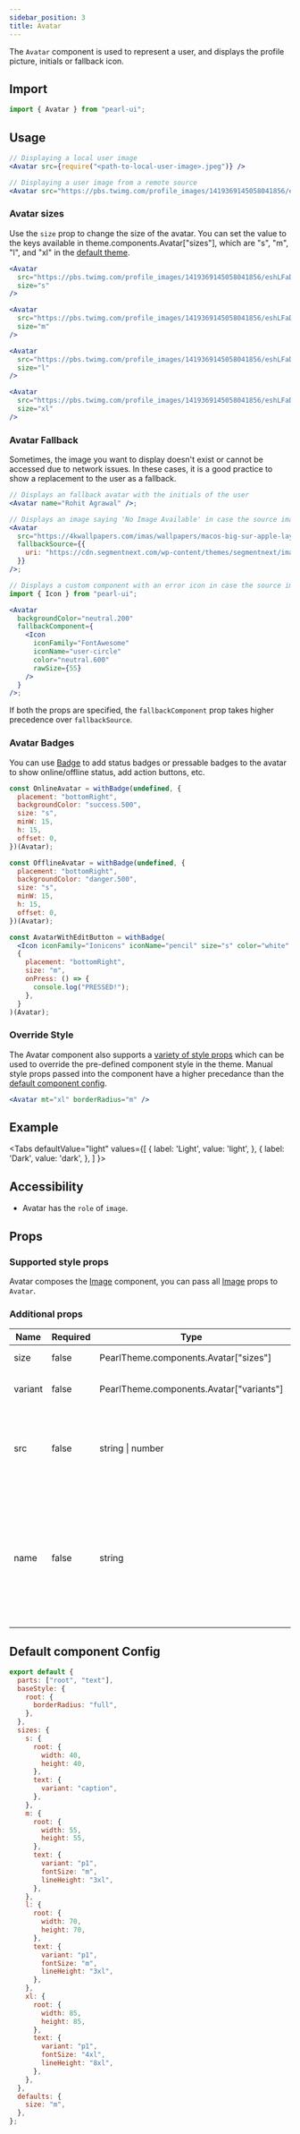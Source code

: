 ```yaml
---
sidebar_position: 3
title: Avatar
---
```


The `Avatar` component is used to represent a user, and displays the profile picture, initials or fallback icon.

## Import

```jsx
import { Avatar } from "pearl-ui";
```

## Usage

```jsx
// Displaying a local user image
<Avatar src={require("<path-to-local-user-image>.jpeg")} />

// Displaying a user image from a remote source
<Avatar src="https://pbs.twimg.com/profile_images/1419369145058041856/eshLFaDy_400x400.jpg" />
```

### Avatar sizes

Use the `size` prop to change the size of the avatar. You can set the value to the keys available in <t>theme.components.Avatar["sizes"]</t>, which are <t>"s"</t>, <t>"m"</t>, <t>"l"</t>, and <t>"xl"</t> in the [default theme](#default-component-config).

```jsx
<Avatar
  src="https://pbs.twimg.com/profile_images/1419369145058041856/eshLFaDy_400x400.jpg"
  size="s"
/>

<Avatar
  src="https://pbs.twimg.com/profile_images/1419369145058041856/eshLFaDy_400x400.jpg"
  size="m"
/>

<Avatar
  src="https://pbs.twimg.com/profile_images/1419369145058041856/eshLFaDy_400x400.jpg"
  size="l"
/>

<Avatar
  src="https://pbs.twimg.com/profile_images/1419369145058041856/eshLFaDy_400x400.jpg"
  size="xl"
/>
```

### Avatar Fallback

Sometimes, the image you want to display doesn't exist or cannot be accessed due to network issues. In these cases, it is a good practice to show a replacement to the user as a fallback.

```jsx
// Displays an fallback avatar with the initials of the user
<Avatar name="Rohit Agrawal" />;

// Displays an image saying 'No Image Available' in case the source image doesn't exist
<Avatar
  src="https://4kwallpapers.com/imas/wallpapers/macos-big-sur-apple-layers-fluidic-colorful-wwdc-stock-2560x1440-1455.jpg"
  fallbackSource={{
    uri: "https://cdn.segmentnext.com/wp-content/themes/segmentnext/images/no-image-available.jpg",
  }}
/>;

// Displays a custom component with an error icon in case the source image doesn't exist
import { Icon } from "pearl-ui";

<Avatar
  backgroundColor="neutral.200"
  fallbackComponent={
    <Icon
      iconFamily="FontAwesome"
      iconName="user-circle"
      color="neutral.600"
      rawSize={55}
    />
  }
/>;
```

If both the props are specified, the `fallbackComponent` prop takes higher precedence over `fallbackSource`.

### Avatar Badges

You can use [Badge](../feedback/Badge) to add status badges or pressable badges to the avatar to show online/offline status, add action buttons, etc.

```jsx
const OnlineAvatar = withBadge(undefined, {
  placement: "bottomRight",
  backgroundColor: "success.500",
  size: "s",
  minW: 15,
  h: 15,
  offset: 0,
})(Avatar);

const OfflineAvatar = withBadge(undefined, {
  placement: "bottomRight",
  backgroundColor: "danger.500",
  size: "s",
  minW: 15,
  h: 15,
  offset: 0,
})(Avatar);

const AvatarWithEditButton = withBadge(
  <Icon iconFamily="Ionicons" iconName="pencil" size="s" color="white" />,
  {
    placement: "bottomRight",
    size: "m",
    onPress: () => {
      console.log("PRESSED!");
    },
  }
)(Avatar);
```

### Override Style

The Avatar component also supports a [variety of style props](#supported-style-props) which can be used to override the pre-defined component style in the theme. Manual style props passed into the component have a higher precedance than the [default component config](#default-component-config).

```jsx
<Avatar mt="xl" borderRadius="m" />
```

## Example


<Tabs
  defaultValue="light"
  values={[
    { label: 'Light', value: 'light', },
    { label: 'Dark', value: 'dark', },
  ]
}>
<TabItem value="light">

<Snack snackId="@agrawal-rohit/avatar-light" />

</TabItem>

<TabItem value="dark">

<Snack snackId="@agrawal-rohit/avatar-dark" />

</TabItem>
</Tabs>

## Accessibility

- Avatar has the `role` of `image`.

## Props

### Supported style props

Avatar composes the [Image](./Image) component, you can pass all [Image](./Image) props to `Avatar`.

### Additional props

| Name    | Required | Type                                            | Default | Description                                                                                                                 |
| ------- | -------- | ----------------------------------------------- | ------- | --------------------------------------------------------------------------------------------------------------------------- |
| size    | false    | <t>PearlTheme.components.Avatar["sizes"]</t>    | `"m"`   | The size of the avatar.                                                                                                     |
| variant | false    | <t>PearlTheme.components.Avatar["variants"]</t> |         | The variant of the avatar.                                                                                                  |
| src     | false    | <t>string \| number</t>                         |         | The source of the Avatar image. This can be a url, or a local image.                                                        |
| name    | false    | <t>string</t>                                   |         | The name of the person in the avatar. If 'src' is not loaded or is missing, the 'name' will be used to create the initials. |

## Default component Config

```js
export default {
  parts: ["root", "text"],
  baseStyle: {
    root: {
      borderRadius: "full",
    },
  },
  sizes: {
    s: {
      root: {
        width: 40,
        height: 40,
      },
      text: {
        variant: "caption",
      },
    },
    m: {
      root: {
        width: 55,
        height: 55,
      },
      text: {
        variant: "p1",
        fontSize: "m",
        lineHeight: "3xl",
      },
    },
    l: {
      root: {
        width: 70,
        height: 70,
      },
      text: {
        variant: "p1",
        fontSize: "m",
        lineHeight: "3xl",
      },
    },
    xl: {
      root: {
        width: 85,
        height: 85,
      },
      text: {
        variant: "p1",
        fontSize: "4xl",
        lineHeight: "8xl",
      },
    },
  },
  defaults: {
    size: "m",
  },
};
```
